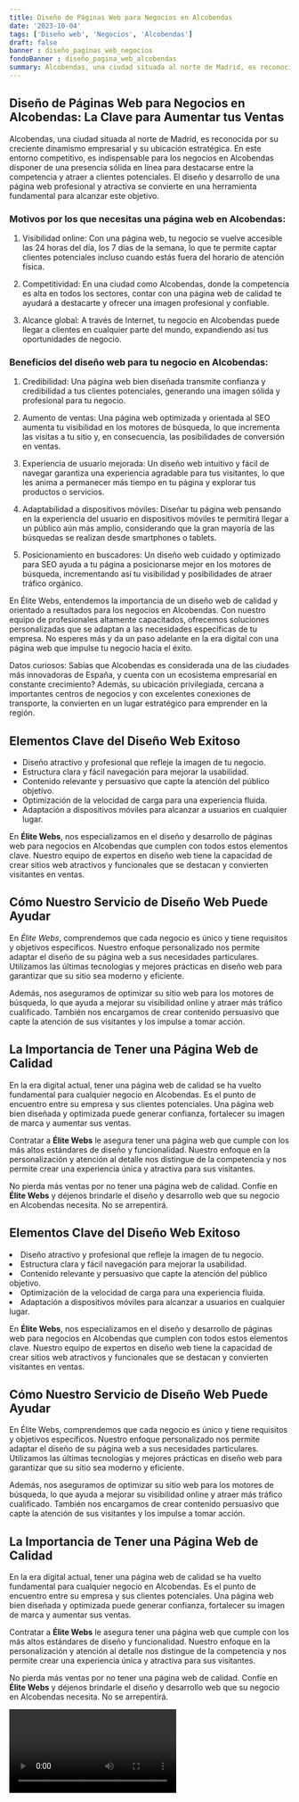 ```yaml
---
title: Diseño de Páginas Web para Negocios en Alcobendas
date: '2023-10-04'
tags: ['Diseño web', 'Negocios', 'Alcobendas']
draft: false
banner : diseño_paginas_web_negocios
fondoBanner : diseño_pagina_web_alcobendas
summary: Alcobendas, una ciudad situada al norte de Madrid, es reconocida por su creciente dinamismo empresarial y su ubicación estratégica. En este entorno competitivo, es indispensable para los negocios en Alcobendas disponer de una presencia sólida en línea para destacarse entre la competencia y atraer a clientes potenciales. El diseño y desarrollo de una página web profesional y atractiva se convierte en una herramienta fundamental para alcanzar este objetivo.
---
```


## Diseño de Páginas Web para Negocios en Alcobendas: La Clave para Aumentar tus Ventas

Alcobendas, una ciudad situada al norte de Madrid, es reconocida por su creciente dinamismo empresarial y su ubicación estratégica. En este entorno competitivo, es indispensable para los negocios en Alcobendas disponer de una presencia sólida en línea para destacarse entre la competencia y atraer a clientes potenciales. El diseño y desarrollo de una página web profesional y atractiva se convierte en una herramienta fundamental para alcanzar este objetivo.

### Motivos por los que necesitas una página web en Alcobendas:

1. Visibilidad online: Con una página web, tu negocio se vuelve accesible las 24 horas del día, los 7 días de la semana, lo que te permite captar clientes potenciales incluso cuando estás fuera del horario de atención física.

2. Competitividad: En una ciudad como Alcobendas, donde la competencia es alta en todos los sectores, contar con una página web de calidad te ayudará a destacarte y ofrecer una imagen profesional y confiable.

3. Alcance global: A través de Internet, tu negocio en Alcobendas puede llegar a clientes en cualquier parte del mundo, expandiendo así tus oportunidades de negocio.

### Beneficios del diseño web para tu negocio en Alcobendas:

1. Credibilidad: Una página web bien diseñada transmite confianza y credibilidad a tus clientes potenciales, generando una imagen sólida y profesional para tu negocio.

2. Aumento de ventas: Una página web optimizada y orientada al SEO aumenta tu visibilidad en los motores de búsqueda, lo que incrementa las visitas a tu sitio y, en consecuencia, las posibilidades de conversión en ventas.

3. Experiencia de usuario mejorada: Un diseño web intuitivo y fácil de navegar garantiza una experiencia agradable para tus visitantes, lo que les anima a permanecer más tiempo en tu página y explorar tus productos o servicios.

4. Adaptabilidad a dispositivos móviles: Diseñar tu página web pensando en la experiencia del usuario en dispositivos móviles te permitirá llegar a un público aún más amplio, considerando que la gran mayoría de las búsquedas se realizan desde smartphones o tablets.

5. Posicionamiento en buscadores: Un diseño web cuidado y optimizado para SEO ayuda a tu página a posicionarse mejor en los motores de búsqueda, incrementando así tu visibilidad y posibilidades de atraer tráfico orgánico.

En Élite Webs, entendemos la importancia de un diseño web de calidad y orientado a resultados para los negocios en Alcobendas. Con nuestro equipo de profesionales altamente capacitados, ofrecemos soluciones personalizadas que se adaptan a las necesidades específicas de tu empresa. No esperes más y da un paso adelante en la era digital con una página web que impulse tu negocio hacia el éxito.

Datos curiosos: Sabías que Alcobendas es considerada una de las ciudades más innovadoras de España, y cuenta con un ecosistema empresarial en constante crecimiento? Además, su ubicación privilegiada, cercana a importantes centros de negocios y con excelentes conexiones de transporte, la convierten en un lugar estratégico para emprender en la región.

<GifSeo />

<Cta />

## Elementos Clave del Diseño Web Exitoso

- Diseño atractivo y profesional que refleje la imagen de tu negocio.
- Estructura clara y fácil navegación para mejorar la usabilidad.
- Contenido relevante y persuasivo que capte la atención del público objetivo.
- Optimización de la velocidad de carga para una experiencia fluida.
- Adaptación a dispositivos móviles para alcanzar a usuarios en cualquier lugar.

En **Élite Webs**, nos especializamos en el diseño y desarrollo de páginas web para negocios en Alcobendas que cumplen con todos estos elementos clave. Nuestro equipo de expertos en diseño web tiene la capacidad de crear sitios web atractivos y funcionales que se destacan y convierten visitantes en ventas.

## Cómo Nuestro Servicio de Diseño Web Puede Ayudar

En *Élite Webs*, comprendemos que cada negocio es único y tiene requisitos y objetivos específicos. Nuestro enfoque personalizado nos permite adaptar el diseño de su página web a sus necesidades particulares. Utilizamos las últimas tecnologías y mejores prácticas en diseño web para garantizar que su sitio sea moderno y eficiente.

Además, nos aseguramos de optimizar su sitio web para los motores de búsqueda, lo que ayuda a mejorar su visibilidad online y atraer más tráfico cualificado. También nos encargamos de crear contenido persuasivo que capte la atención de sus visitantes y los impulse a tomar acción.

## La Importancia de Tener una Página Web de Calidad

En la era digital actual, tener una página web de calidad se ha vuelto fundamental para cualquier negocio en Alcobendas. Es el punto de encuentro entre su empresa y sus clientes potenciales. Una página web bien diseñada y optimizada puede generar confianza, fortalecer su imagen de marca y aumentar sus ventas.

Contratar a **Élite Webs** le asegura tener una página web que cumple con los más altos estándares de diseño y funcionalidad. Nuestro enfoque en la personalización y atención al detalle nos distingue de la competencia y nos permite crear una experiencia única y atractiva para sus visitantes.

No pierda más ventas por no tener una página web de calidad. Confíe en **Élite Webs** y déjenos brindarle el diseño y desarrollo web que su negocio en Alcobendas necesita. No se arrepentirá.

<h2>Elementos Clave del Diseño Web Exitoso</h2>


<li>Diseño atractivo y profesional que refleje la imagen de tu negocio.</li>
<li>Estructura clara y fácil navegación para mejorar la usabilidad.</li>
<li>Contenido relevante y persuasivo que capte la atención del público objetivo.</li>
<li>Optimización de la velocidad de carga para una experiencia fluida.</li>
<li>Adaptación a dispositivos móviles para alcanzar a usuarios en cualquier lugar.</li>


<p>En <strong>Élite Webs</strong>, nos especializamos en el diseño y desarrollo de páginas web para negocios en Alcobendas que cumplen con todos estos elementos clave. Nuestro equipo de expertos en diseño web tiene la capacidad de crear sitios web atractivos y funcionales que se destacan y convierten visitantes en ventas.</p>

<h2>Cómo Nuestro Servicio de Diseño Web Puede Ayudar</h2>

<p>En Élite Webs, comprendemos que cada negocio es único y tiene requisitos y objetivos específicos. Nuestro enfoque personalizado nos permite adaptar el diseño de su página web a sus necesidades particulares. Utilizamos las últimas tecnologías y mejores prácticas en diseño web para garantizar que su sitio sea moderno y eficiente.</p>

<p>Además, nos aseguramos de optimizar su sitio web para los motores de búsqueda, lo que ayuda a mejorar su visibilidad online y atraer más tráfico cualificado. También nos encargamos de crear contenido persuasivo que capte la atención de sus visitantes y los impulse a tomar acción.</p>

<h2>La Importancia de Tener una Página Web de Calidad</h2>

<p>En la era digital actual, tener una página web de calidad se ha vuelto fundamental para cualquier negocio en Alcobendas. Es el punto de encuentro entre su empresa y sus clientes potenciales. Una página web bien diseñada y optimizada puede generar confianza, fortalecer su imagen de marca y aumentar sus ventas.</p>

<p>Contratar a <strong>Élite Webs</strong> le asegura tener una página web que cumple con los más altos estándares de diseño y funcionalidad. Nuestro enfoque en la personalización y atención al detalle nos distingue de la competencia y nos permite crear una experiencia única y atractiva para sus visitantes.</p>

<p>No pierda más ventas por no tener una página web de calidad. Confíe en <strong>Élite Webs</strong> y déjenos brindarle el diseño y desarrollo web que su negocio en Alcobendas necesita. No se arrepentirá.</p>

<Video />

<CtaBot job='Negocios' city='Alcobendas'/>

<Gmaps query='Alcobendas+españa+maps' />